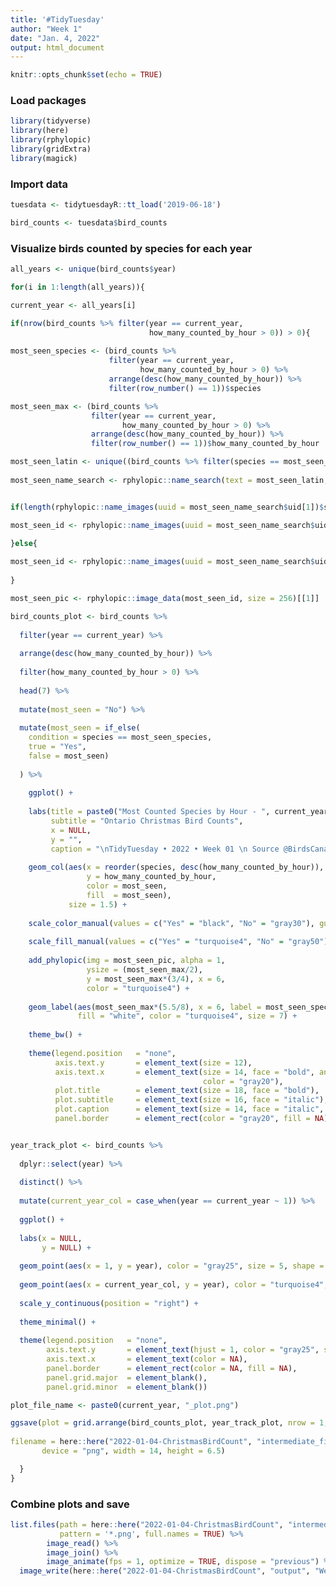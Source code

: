 ```yaml
---
title: '#TidyTuesday'
author: "Week 1"
date: "Jan. 4, 2022"
output: html_document
---
```


```r
knitr::opts_chunk$set(echo = TRUE)
```

### Load packages
```r

library(tidyverse)
library(here)
library(rphylopic)
library(gridExtra)
library(magick)

```

### Import data
```r

tuesdata <- tidytuesdayR::tt_load('2019-06-18')

bird_counts <- tuesdata$bird_counts

```
  
### Visualize birds counted by species for each year
```r

all_years <- unique(bird_counts$year)

for(i in 1:length(all_years)){

current_year <- all_years[i]

if(nrow(bird_counts %>% filter(year == current_year,
                               how_many_counted_by_hour > 0)) > 0){
    
most_seen_species <- (bird_counts %>% 
                      filter(year == current_year,
                             how_many_counted_by_hour > 0) %>% 
                      arrange(desc(how_many_counted_by_hour)) %>% 
                      filter(row_number() == 1))$species

most_seen_max <- (bird_counts %>% 
                  filter(year == current_year,
                         how_many_counted_by_hour > 0) %>% 
                  arrange(desc(how_many_counted_by_hour)) %>% 
                  filter(row_number() == 1))$how_many_counted_by_hour

most_seen_latin <- unique((bird_counts %>% filter(species == most_seen_species))$species_latin)
  
most_seen_name_search <- rphylopic::name_search(text = most_seen_latin, options = "namebankID")[[1]]


if(length(rphylopic::name_images(uuid = most_seen_name_search$uid[1])$same) > 0){

most_seen_id <- rphylopic::name_images(uuid = most_seen_name_search$uid[1])$same[[1]]$uid

}else{
  
most_seen_id <- rphylopic::name_images(uuid = most_seen_name_search$uid[1])$supertaxa[[1]]$uid
  
}

most_seen_pic <- rphylopic::image_data(most_seen_id, size = 256)[[1]]

bird_counts_plot <- bird_counts %>% 
  
  filter(year == current_year) %>% 
  
  arrange(desc(how_many_counted_by_hour)) %>% 
  
  filter(how_many_counted_by_hour > 0) %>% 
  
  head(7) %>%
  
  mutate(most_seen = "No") %>% 
    
  mutate(most_seen = if_else(
    condition = species == most_seen_species,
    true = "Yes",
    false = most_seen)
    
  ) %>% 
    
    ggplot() +
    
    labs(title = paste0("Most Counted Species by Hour - ", current_year),
         subtitle = "Ontario Christmas Bird Counts",
         x = NULL,
         y = "",
         caption = "\nTidyTuesday • 2022 • Week 01 \n Source @BirdsCanada & @_sharleen_w  |  Visualization: @artemisia003") +
    
    geom_col(aes(x = reorder(species, desc(how_many_counted_by_hour)), 
                 y = how_many_counted_by_hour,
                 color = most_seen,
                 fill  = most_seen), 
             size = 1.5) +
    
    scale_color_manual(values = c("Yes" = "black", "No" = "gray30"), guide = FALSE) +
    
    scale_fill_manual(values = c("Yes" = "turquoise4", "No" = "gray50"), guide = FALSE) +
    
    add_phylopic(img = most_seen_pic, alpha = 1, 
                 ysize = (most_seen_max/2), 
                 y = most_seen_max*(3/4), x = 6, 
                 color = "turquoise4") +
    
    geom_label(aes(most_seen_max*(5.5/8), x = 6, label = most_seen_species), 
               fill = "white", color = "turquoise4", size = 7) +
    
    theme_bw() +
    
    theme(legend.position   = "none",
          axis.text.y       = element_text(size = 12),
          axis.text.x       = element_text(size = 14, face = "bold", angle = 30, hjust = 1,
                                           color = "gray20"),
          plot.title        = element_text(size = 18, face = "bold"),
          plot.subtitle     = element_text(size = 16, face = "italic"),
          plot.caption      = element_text(size = 14, face = "italic", hjust = 0),
          panel.border      = element_rect(color = "gray20", fill = NA))


year_track_plot <- bird_counts %>% 
   
  dplyr::select(year) %>% 
  
  distinct() %>% 
  
  mutate(current_year_col = case_when(year == current_year ~ 1)) %>% 
  
  ggplot() +
  
  labs(x = NULL,
       y = NULL) +
  
  geom_point(aes(x = 1, y = year), color = "gray25", size = 5, shape = "|") +
  
  geom_point(aes(x = current_year_col, y = year), color = "turquoise4", size = 5) +
  
  scale_y_continuous(position = "right") +
  
  theme_minimal() +
  
  theme(legend.position   = "none",
        axis.text.y       = element_text(hjust = 1, color = "gray25", size = 14, face = "bold"),
        axis.text.x       = element_text(color = NA),
        panel.border      = element_rect(color = NA, fill = NA),
        panel.grid.major  = element_blank(),
        panel.grid.minor  = element_blank())

plot_file_name <- paste0(current_year, "_plot.png")

ggsave(plot = grid.arrange(bird_counts_plot, year_track_plot, nrow = 1, widths = c(13, 1)), 
       
filename = here::here("2022-01-04-ChristmasBirdCount", "intermediate_files", plot_file_name), 
       device = "png", width = 14, height = 6.5)

  }
}

```

### Combine plots and save
```r

list.files(path = here::here("2022-01-04-ChristmasBirdCount", "intermediate_files"), 
           pattern = '*.png', full.names = TRUE) %>% 
        image_read() %>%
        image_join() %>%
        image_animate(fps = 1, optimize = TRUE, dispose = "previous") %>%    
  image_write(here::here("2022-01-04-ChristmasBirdCount", "output", "Week_01_plot.gif"))

```
